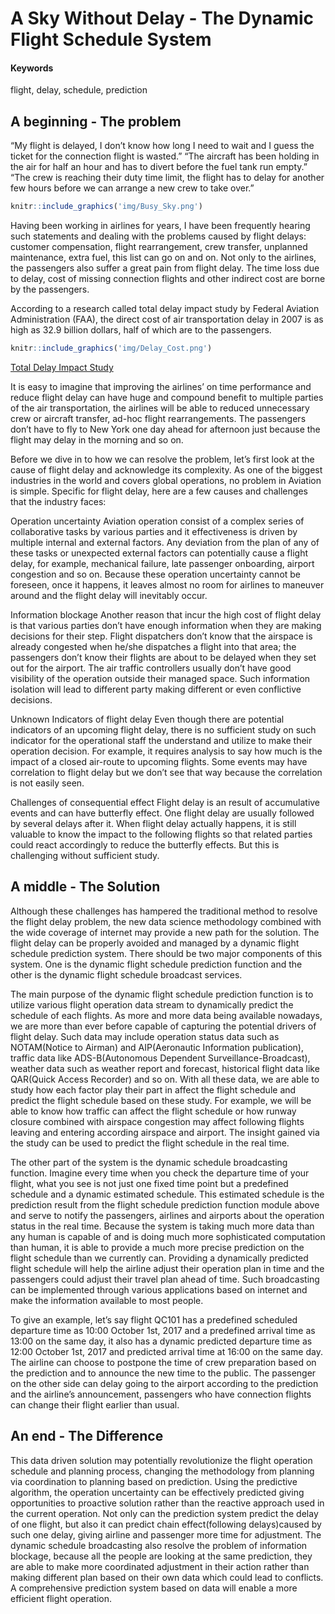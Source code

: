 # A Sky Without Delay - The Dynamic Flight Schedule System {#sky-without-delay}

#### Keywords {-}

flight, delay, schedule, prediction

## A beginning - The problem

"My flight is delayed, I don't know how long I need to wait and I guess the ticket for the connection flight is wasted."
"The aircraft has been holding in the air for half an hour and has to divert before the fuel tank run empty."
"The crew is reaching their duty time limit, the flight has to delay for another few hours before we can arrange a new crew to take over."
```r
knitr::include_graphics('img/Busy_Sky.png')
```
Having been working in airlines for years, I have been frequently hearing such statements and dealing with the problems caused by flight delays: customer compensation, flight rearrangement, crew transfer, unplanned maintenance, extra fuel, this list can go on and on. Not only to the airlines, the passengers also suffer a great pain from flight delay. The time loss due to delay, cost of missing connection flights and other indirect cost are borne by the passengers.

According to a research called total delay impact study by Federal Aviation Administration (FAA), the direct cost of air transportation delay in 2007 is as high as 32.9 billion dollars, half of which are to the passengers.
```r
knitr::include_graphics('img/Delay_Cost.png')
```

[Total Delay Impact Study](http://www.isr.umd.edu/NEXTOR/pubs/TDI_Report_Final_10_18_10_V3.pdf)

It is easy to imagine that improving the airlines' on time performance and reduce flight delay can have huge and compound benefit to multiple parties of the air transportation, the airlines will be able to reduced unnecessary crew or aircraft transfer, ad-hoc flight rearrangements. The passengers don't have to fly to New York one day ahead for afternoon just because the flight may delay in the morning and so on.

Before we dive in to how we can resolve the problem, let's first look at the cause of flight delay and acknowledge its complexity. As one of the biggest industries in the world and covers global operations, no problem in Aviation is simple. Specific for flight delay, here are a few causes and challenges that the industry faces:

Operation uncertainty
Aviation operation consist of a complex series of collaborative tasks by various parties and it effectiveness is driven by multiple internal and external factors. Any deviation from the plan of any of these tasks or unexpected external factors can potentially cause a flight delay, for example, mechanical failure, late passenger onboarding, airport congestion and so on. Because these operation uncertainty cannot be foreseen, once it happens, it leaves almost no room for airlines to maneuver around and the flight delay will inevitably occur.

Information blockage
Another reason that incur the high cost of flight delay is that various parties don't have enough information when they are making decisions for their step. Flight dispatchers don't know that the airspace is already congested when he/she dispatches a flight into that area; the passengers don't know their flights are about to be delayed when they set out for the airport. The air traffic controllers usually don't have good visibility of the operation outside their managed space. Such information isolation will lead to different party making different or even conflictive decisions.

Unknown Indicators of flight delay
Even though there are potential indicators of an upcoming flight delay, there is no sufficient study on such indicator for the operational staff the understand and utilize to make their operation decision. For example, it requires analysis to say how much is the impact of a closed air-route to upcoming flights. Some events may have correlation to flight delay but we don't see that way because the correlation is not easily seen.

Challenges of consequential effect
Flight delay is an result of accumulative events and can have butterfly effect. One flight delay are usually followed by several delays after it. When flight delay actually happens, it is still valuable to know the impact to the following flights so that related parties could react accordingly to reduce the butterfly effects. But this is challenging without sufficient study.


## A middle - The Solution

Although these challenges has hampered the traditional method to resolve the flight delay problem, the new data science methodology combined with the wide coverage of internet may provide a new path for the solution. The flight delay can be properly avoided and managed by a dynamic flight schedule prediction system. There should be two major components of this system. One is the dynamic flight schedule prediction function and the other is the dynamic flight schedule broadcast services.

The main purpose of the dynamic flight schedule prediction function is to utilize various flight operation data stream to dynamically predict the schedule of each flights. As more and more data being available nowadays, we are more than ever before capable of capturing the potential drivers of flight delay. Such data may include operation status data such as NOTAM(Notice to Airman) and AIP(Aeronautic Information publication), traffic data like ADS-B(Autonomous Dependent Surveillance-Broadcast), weather data such as weather report and forecast, historical flight data like QAR(Quick Access Recorder) and so on. With all these data, we are able to study how each factor play their part in affect the flight schedule and predict the flight schedule based on these study. For example, we will be able to know how traffic can affect the flight schedule or how runway closure combined with airspace congestion may affect following flights leaving and entering according airspace and airport. The insight gained via the study can be used to predict the flight schedule in the real time.

The other part of the system is the dynamic schedule broadcasting function. Imagine every time when you check the departure time of your flight, what you see is not just one fixed time point but a predefined schedule and a dynamic estimated schedule. This estimated schedule is the prediction result from the flight schedule prediction function module above and serve to notify the passengers, airlines and airports about the operation status in the real time. Because the system is taking much more data than any human is capable of and is doing much more sophisticated computation than human, it is able to provide a much more precise prediction on the flight schedule than we currently can. Providing a dynamically predicted flight schedule will help the airline adjust their operation plan in time and the passengers could adjust their travel plan ahead of time. Such broadcasting can be implemented through various applications based on internet and make the information available to most people.

To give an example, let's say flight QC101 has a predefined scheduled departure time as 10:00 October 1st, 2017 and a predefined arrival time as 13:00 on the same day, it also has a dynamic predicted departure time as 12:00 October 1st, 2017 and predicted arrival time at 16:00 on the same day. The airline can choose to postpone the time of crew preparation based on the prediction and to announce the new time to the public. The passenger on the other side can delay going to the airport according to the prediction and the airline's announcement, passengers who have connection flights can change their flight earlier than usual.

## An end - The Difference

This data driven solution may potentially revolutionize the flight operation schedule and planning process, changing the methodology from planning via coordination to planning based on prediction. Using the predictive algorithm, the operation uncertainty can be effectively predicted giving opportunities to proactive solution rather than the reactive approach used in the current operation. Not only can the prediction system predict the delay of one flight, but also it can predict chain effect(following delays)caused by such one delay, giving airline and passenger more time for adjustment. The dynamic schedule broadcasting also resolve the problem of information blockage, because all the people are looking at the same prediction, they are able to make more coordinated adjustment in their action rather than making different plan based on their own data which could lead to conflicts. A comprehensive prediction system based on data will enable a more efficient flight operation.
